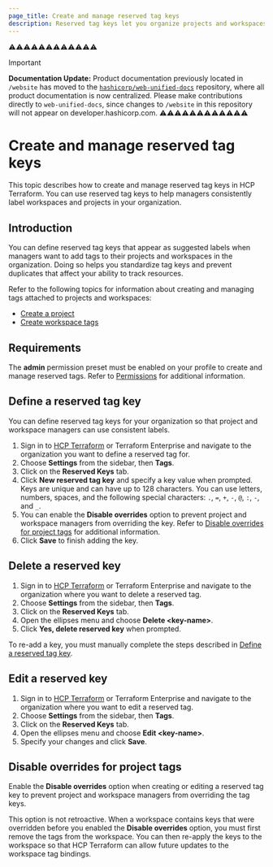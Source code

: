 ```yaml
---
page_title: Create and manage reserved tag keys
description: Reserved tag keys let you organize projects and workspaces and track consumption. Learn how to create and manage reserved tag keys.
---
```


⚠️⚠️⚠️⚠️⚠️⚠️⚠️⚠️⚠️⚠️⚠️⚠️
> [!IMPORTANT]  
> **Documentation Update:** Product documentation previously located in `/website` has moved to the [`hashicorp/web-unified-docs`](https://github.com/hashicorp/web-unified-docs) repository, where all product documentation is now centralized. Please make contributions directly to `web-unified-docs`, since changes to `/website` in this repository will not appear on developer.hashicorp.com.
⚠️⚠️⚠️⚠️⚠️⚠️⚠️⚠️⚠️⚠️⚠️⚠️

# Create and manage reserved tag keys

This topic describes how to create and manage reserved tag keys in HCP Terraform. You can use reserved tag keys to help managers consistently label workspaces and projects in your organization.    

## Introduction

You can define reserved tag keys that appear as suggested labels when managers want to add tags to their projects and workspaces in the organization. Doing so helps you standardize tag keys and prevent duplicates that affect your ability to track resources. 

Refer to the following topics for information about creating and managing tags attached to projects and workspaces:

- [Create a project](/terraform/cloud-docs/projects/manage#create-a-project)
- [Create workspace tags](/terraform/cloud-docs/workspaces/tags)

## Requirements

The **admin** permission preset must be enabled on your profile to create and manage reserved tags. Refer to [Permissions](/terraform/cloud-docs/users-teams-organizations/permissions#organization-permissions) for additional information. 

## Define a reserved tag key

You can define reserved tag keys for your organization so that project and workspace managers can use consistent labels.

1. Sign in to [HCP Terraform](https://app.terraform.io/) or Terraform Enterprise and navigate to the organization you want to define a reserved tag for.
1. Choose **Settings** from the sidebar, then **Tags**.
1. Click on the **Reserved Keys** tab.
1. Click **New reserved tag key** and specify a key value when prompted. Keys are unique and can have up to 128 characters. You can use letters, numbers, spaces, and the following special characters: `.`, `=`, `+`, `-`, `@`, `:`, `-`, and `_`.
1. You can enable the **Disable overrides** option to prevent project and workspace managers from overriding the key. Refer to [Disable overrides for project tags](#disable-overrides-for-project-tags) for additional information.
1. Click **Save** to finish adding the key. 
   
## Delete a reserved key

1. Sign in to [HCP Terraform](https://app.terraform.io/) or Terraform Enterprise and navigate to the organization where you want to delete a reserved tag.
1. Choose **Settings** from the sidebar, then **Tags**.
1. Click on the **Reserved Keys** tab.
1. Open the ellipses menu and choose **Delete <key-name\>**.
1. Click **Yes, delete reserved key** when prompted.

To re-add a key, you must manually complete the steps described in [Define a reserved tag key](#define-a-reserved-tag-key).

## Edit a reserved key

1. Sign in to [HCP Terraform](https://app.terraform.io/) or Terraform Enterprise and navigate to the organization where you want to edit a reserved tag.
1. Choose **Settings** from the sidebar, then **Tags**.
1. Click on the **Reserved Keys** tab.
1. Open the ellipses menu and choose **Edit <key-name\>**.
1. Specify your changes and click **Save**.

## Disable overrides for project tags

Enable the **Disable overrides** option when creating or editing a reserved tag key to prevent project and workspace managers from overriding the tag keys. 

This option is not retroactive. When a workspace contains keys that were overridden before you enabled the **Disable overrides** option, you must first remove the tags from the workspace. You can then re-apply the keys to the workspace so that HCP Terraform can allow future updates to the workspace tag bindings.